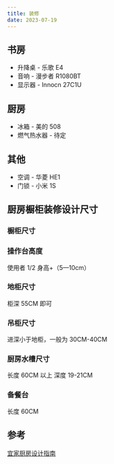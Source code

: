 ```yaml
---
title: 装修
date: 2023-07-19
---
```


## 书房

- 升降桌 - 乐歌 E4
- 音响 - 漫步者 R1080BT
- 显示器 - Innocn 27C1U

## 厨房

- 冰箱 - 美的 508
- 燃气热水器 - 待定

## 其他

- 空调 - 华菱 HE1
- 门锁 - 小米 1S

## 厨房橱柜装修设计尺寸

### 橱柜尺寸

### 操作台高度

使用者 1/2 身高+（5—10cm）

### 地柜尺寸

柜深 55CM 即可

### 吊柜尺寸

进深小于地柜，一般为 30CM-40CM

### 厨房水槽尺寸

长度 60CM 以上
深度 19-21CM

### 备餐台

长度 60CM

## 参考

[宜家厨房设计指南](https://www.ikea.com/ca/en/files/pdf/d6/cb/d6cb87ce/fy21_apr_your_new_ikea_kitchen_planning_guide_en.pdf)
